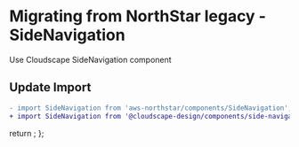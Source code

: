 
<Meta title="Migration/SideNavigation" />

# Migrating from NorthStar legacy - SideNavigation

Use <Link href='https://cloudscape.design/components/side-navigation' target='_blank'>Cloudscape SideNavigation component</Link>

## Update Import

```diff
- import SideNavigation from 'aws-northstar/components/SideNavigation';
+ import SideNavigation from '@cloudscape-design/components/side-navigation';
```

  return <SyntaxHighlighter/>;
};